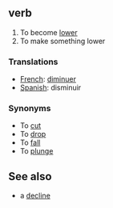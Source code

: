 ==verb==

#To become [[lower]]
#To make something lower

===Translations===

*[[French]]: [[diminuer]]
*[[Spanish]]: disminuir

===Synonyms===

*To [[cut]]
*To [[drop]]
*To [[fall]]
*To [[plunge]]


==See also==

*a [[decline]]